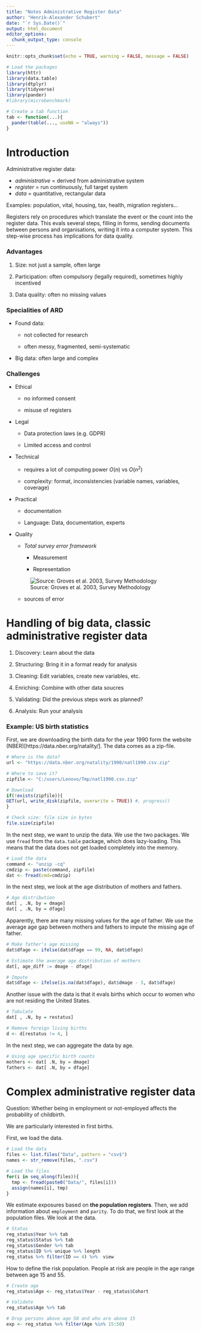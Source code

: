 ```yaml
---
title: "Notes Administrative Register Data"
author: "Henrik-Alexander Schubert"
date: "`r Sys.Date()`"
output: html_document
editor_options: 
  chunk_output_type: console
---
```


```r
knitr::opts_chunk$set(echo = TRUE, warning = FALSE, message = FALSE)
```


```r
# Load the packages
library(httr)
library(data.table)
library(dtplyr)
library(tidyverse)
library(pander)
#library(microbenchmark)

# Create a tab function
tab <- function(...){
  pander(table(..., useNA = "always"))
}

```

# Introduction

Administrative register data:

 * *administrative* = derived from administrative system
 * *register* = run continuously, full target system
 * *data* = quantitative, rectangular data
 
Examples: population, vital, housing, tax, health, migration registers...


Registers rely on procedures which translate the event or the count into the register data. This evals several steps, filling in forms, sending documents between persons and organisations, writing it into a computer system. This step-wise process has implications for data quality.

### Advantages

1. Size: not just a sample, often large

2. Participation: often compulsory (legally required), sometimes highly incentived

3. Data quality: often no missing values

### Specialities of ARD

* Found data:

    * not collected for research

    * often messy, fragmented, semi-systematic
    
* Big data: often large and complex

### Challenges

* Ethical

  * no informed consent
  
  * misuse of registers

* Legal

  * Data protection laws (e.g. GDPR)
  
  * Limited access and control

* Technical

  * requires a lot of computing power $O(n)$ vs $O(n^2)$
  
  * complexity: format, inconsistencies (variable names, variables, coverage)

* Practical

  * documentation
  
  * Language: Data, documentation, experts

* Quality

  * *Total survey error framework*
  
      * Measurement
      
      * Representation
      
      
  ![Source: Groves et al. 2003, Survey Methodology](Images/error_framework.png)
  
  * sources of error
  
  

# Handling of big data, classic administrative register data


1. Discovery: Learn about the data

2. Structuring: Bring it in a format ready for analysis

3. Cleaning: Edit variables, create new variables, etc.

4. Enriching: Combine with other data soucres

5. Validating: Did the previous steps work as planned?

6. Analysis: Run your analysis


### Example: US birth statistics

First, we are downloading the birth data for the year 1990 form the website (NBER)[https://data.nber.org/natality/]. The data comes as a zip-file.

```r
# Where is the data?
url <- "https://data.nber.org/natality/1990/natl1990.csv.zip"

# Where to save it?
zipfile <- "C:/users/Lenovo/Tmp/natl1990.csv.zip"

# Download
if(!exists(zipfile)){
GET(url, write_disk(zipfile, overwrite = TRUE)) #, progress() 
}

# Check size: file size in bytes
file.size(zipfile)

```


In the next step, we want to unzip the data. We use the two packages. We use `fread` from the `data.table` package, which does lazy-loading. This means that the data does not get loaded completely into the memory. 

```r
# Load the data
command <- "unzip -cq"
cmdzip <- paste(command, zipfile)
dat <- fread(cmd=cmdzip)
```


In the next step, we look at the age distribution of mothers and fathers.

```r
# Age distribution
dat[ , .N, by = dmage]
dat[ , .N, by = dfage]


```


Apparently, there are many missing values for the age of father. We use the average age gap between mothers and fathers to impute the missing age of father.

```r
# Make father's age missing
dat$dfage <- ifelse(dat$dfage == 99, NA, dat$dfage)

# Estimate the average age distribution of mothers
dat[, age_diff := dmage - dfage]

# Impute 
dat$dfage <- ifelse(is.na(dat$dfage), dat$dmage - 3, dat$dfage)

```


Another issue with the data is that it evals births which occur to women who are not residing the United States.

```r
# Tabulate
dat[ , .N, by = restatus]

# Remove foreign living births
d <- d[restatus != 4, ]

```


In the next step, we can aggregate the data by age.
```r
# Using age specific birth counts
mothers <- dat[ .N, by = dmage]
fathers <- dat[ .N, by = dfage]

```


# Complex administrative register data

Question: Whether being in employment or not-employed affects the probability of childbirth.

We are particularly interested in first births.


First, we load the data.

```r
# Load the data 
files <- list.files("Data", pattern = "csv$")
names <- str_remove(files, ".csv") 

# Load the files
for(i in seq_along(files)){
  tmp <- fread(paste0("Data/", files[i]))
  assign(names[i], tmp)
}

```


We estimate exposures based on **the population registers**. Then, we add information about `employment` and `parity`.
To do that, we first look at the population files. We look at the data.  


```r
# Status
reg_status$Year %>% tab
reg_status$Status %>% tab
reg_status$Gender %>% tab
reg_status$ID %>% unique %>% length
reg_status %>% filter(ID == 4) %>%  view


```


How to define the risk population. People at risk are people in the age range between age 15 and 55.


```r
# Create age
reg_status$Age <- reg_status$Year - reg_status$Cohort

# Validate
reg_status$Age %>% tab

# Drop persons above age 50 and who are above 15
exp <- reg_status %>% filter(Age %in% 15:50)

```

